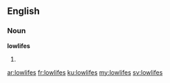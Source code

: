 ==English==

===Noun===
'''lowlifes'''

# {{plural of|[[lowlife]]}}

[[ar:lowlifes]]
[[fr:lowlifes]]
[[ku:lowlifes]]
[[my:lowlifes]]
[[sv:lowlifes]]